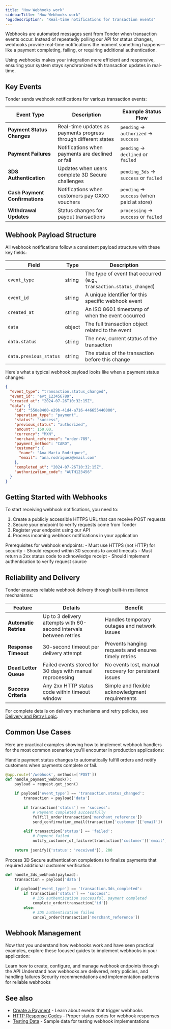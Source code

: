 ```yaml
---
title: "How Webhooks work"
sidebarTitle: "How Webhooks work"
'og:description': "Real-time notifications for transaction events"
---
```


Webhooks are automated messages sent from Tonder when transaction events occur. Instead of repeatedly polling our API for status changes, webhooks provide real-time notifications the moment something happens—like a payment completing, failing, or requiring additional authentication.

Using webhooks makes your integration more efficient and responsive, ensuring your system stays synchronized with transaction updates in real-time.

## Key Events

Tonder sends webhook notifications for various transaction events:

| Event Type | Description | Example Status Flow |
|------------|-------------|-------------------|
| **Payment Status Changes** | Real-time updates as payments progress through different states | `pending` → `authorized` → `success` |
| **Payment Failures** | Notifications when payments are declined or fail | `pending` → `declined` or `failed` |
| **3DS Authentication** | Updates when users complete 3D Secure challenges | `pending_3ds` → `success` or `failed` |
| **Cash Payment Confirmations** | Notifications when customers pay OXXO vouchers | `pending` → `success` (when paid at store) |
| **Withdrawal Updates** | Status changes for payout transactions | `processing` → `success` or `failed` |

## Webhook Payload Structure

All webhook notifications follow a consistent payload structure with these key fields:

| Field | Type | Description |
|-------|------|-------------|
| `event_type` | string | The type of event that occurred (e.g., `transaction.status_changed`) |
| `event_id` | string | A unique identifier for this specific webhook event |
| `created_at` | string | An ISO 8601 timestamp of when the event occurred |
| `data` | object | The full transaction object related to the event |
| `data.status` | string | The new, current status of the transaction |
| `data.previous_status` | string | The status of the transaction before this change |

Here's what a typical webhook payload looks like when a payment status changes:

```json
{
  "event_type": "transaction.status_changed",
  "event_id": "evt_123456789",
  "created_at": "2024-07-26T10:32:15Z",
  "data": {
    "id": "550e8400-e29b-41d4-a716-446655440000",
    "operation_type": "payment",
    "status": "success",
    "previous_status": "authorized",
    "amount": 150.00,
    "currency": "MXN",
    "merchant_reference": "order-789",
    "payment_method": "CARD",
    "customer": {
      "name": "Ana María Rodríguez",
      "email": "ana.rodriguez@email.com"
    },
    "completed_at": "2024-07-26T10:32:15Z",
    "authorization_code": "AUTH123456"
  }
}
```

## Getting Started with Webhooks

To start receiving webhook notifications, you need to:

1. Create a publicly accessible HTTPS URL that can receive POST requests
2. Secure your endpoint to verify requests come from Tonder
3. Register your endpoint using our API
4. Process incoming webhook notifications in your application

<Note>
Prerequisites for webhook endpoints:
- Must use HTTPS (not HTTP) for security
- Should respond within 30 seconds to avoid timeouts
- Must return a 2xx status code to acknowledge receipt
- Should implement authentication to verify request source
</Note>

## Reliability and Delivery

Tonder ensures reliable webhook delivery through built-in resilience mechanisms:

| Feature | Details | Benefit |
|---------|---------|---------|
| **Automatic Retries** | Up to 3 delivery attempts with 60-second intervals between retries | Handles temporary outages and network issues |
| **Response Timeout** | 30-second timeout per delivery attempt | Prevents hanging requests and ensures timely retries |
| **Dead Letter Queue** | Failed events stored for 30 days with manual reprocessing | No events lost, manual recovery for persistent issues |
| **Success Criteria** | Any 2xx HTTP status code within timeout window | Simple and flexible acknowledgment requirements |

For complete details on delivery mechanisms and retry policies, see [Delivery and Retry Logic](/direct-integration/webhooks/delivery-and-retry).

## Common Use Cases

Here are practical examples showing how to implement webhook handlers for the most common scenarios you'll encounter in production applications:

<AccordionGroup>

<Accordion title="Real-time Payment Status Updates">

Handle payment status changes to automatically fulfill orders and notify customers when payments complete or fail.

```python
@app.route('/webhook', methods=['POST'])
def handle_payment_webhook():
    payload = request.get_json()
    
    if payload['event_type'] == 'transaction.status_changed':
        transaction = payload['data']
        
        if transaction['status'] == 'success':
            # Payment completed successfully
            fulfill_order(transaction['merchant_reference'])
            send_confirmation_email(transaction['customer']['email'])
            
        elif transaction['status'] == 'failed':
            # Payment failed
            notify_customer_of_failure(transaction['customer']['email'])
    
    return jsonify({'status': 'received'}), 200
```

</Accordion>

<Accordion title="3DS Authentication Handling">

Process 3D Secure authentication completions to finalize payments that required additional customer verification.

```python
def handle_3ds_webhook(payload):
    transaction = payload['data']
    
    if payload['event_type'] == 'transaction.3ds_completed':
        if transaction['status'] == 'success':
            # 3DS authentication successful, payment completed
            complete_order(transaction['id'])
        else:
            # 3DS authentication failed
            cancel_order(transaction['merchant_reference'])
```

</Accordion>

</AccordionGroup>

## Webhook Management

Now that you understand how webhooks work and have seen practical examples, explore these focused guides to implement webhooks in your application:

<CardGroup cols={3}>
  <Card title="Setup & Management" icon="gear" href="/direct-integration/webhooks/setup-and-managing">
    Learn how to create, configure, and manage webhook endpoints through the API
  </Card>
  
  <Card title="Delivery & Retry" icon="refresh" href="/direct-integration/webhooks/delivery-and-retry">
    Understand how webhooks are delivered, retry policies, and handling failures
  </Card>
  
  <Card title="Best Practices" icon="shield-check" href="/direct-integration/webhooks/best-practices">
    Security recommendations and implementation patterns for reliable webhooks
  </Card>
</CardGroup>

## See also

- [Create a Payment](/direct-integration/guides/create-payments/create-a-payment) - Learn about events that trigger webhooks
- [HTTP Response Codes](/direct-integration/http-response-codes) - Proper status codes for webhook responses
- [Testing Data](/direct-integration/testing-data) - Sample data for testing webhook implementations
